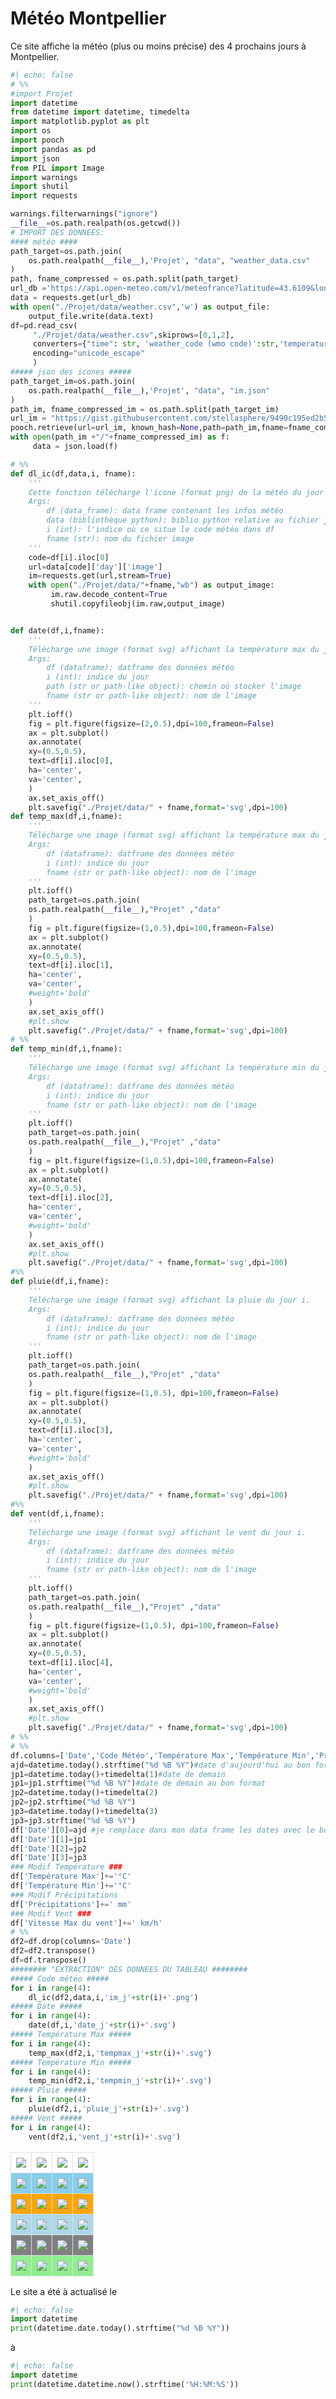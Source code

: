 # Météo Montpellier
Ce site affiche la météo (plus ou moins précise) des 4 prochains jours à Montpellier.

```python
#| echo: false
# %%
#import Projet
import datetime
from datetime import datetime, timedelta
import matplotlib.pyplot as plt 
import os
import pooch
import pandas as pd
import json
from PIL import Image
import warnings
import shutil
import requests

warnings.filterwarnings("ignore")
__file__=os.path.realpath(os.getcwd())
# IMPORT DES DONNEES:
#### météo ####
path_target=os.path.join(
    os.path.realpath(__file__),'Projet', "data", "weather_data.csv"
)
path, fname_compressed = os.path.split(path_target)
url_db ='https://api.open-meteo.com/v1/meteofrance?latitude=43.6109&longitude=3.8763&daily=weather_code,temperature_2m_max,temperature_2m_min,precipitation_sum,wind_speed_10m_max&format=csv'
data = requests.get(url_db)
with open("./Projet/data/weather.csv",'w') as output_file:
    output_file.write(data.text)
df=pd.read_csv(
     "./Projet/data/weather.csv",skiprows=[0,1,2],
     converters={"time": str, 'weather_code (wmo code)':str,'temperature_2m_max (Â°C)':str,'temperature_2m_min (Â°C)':str,'precipitation_sum (mm)':str,'wind_speed_10m_max (km/h)':str},
     encoding="unicode_escape"
     )
##### json des icones #####
path_target_im=os.path.join(
    os.path.realpath(__file__),'Projet', "data", "im.json"
)
path_im, fname_compressed_im = os.path.split(path_target_im)
url_im = "https://gist.githubusercontent.com/stellasphere/9490c195ed2b53c707087c8c2db4ec0c/raw/76b0cb0ef0bfd8a2ec988aa54e30ecd1b483495d/descriptions.json"
pooch.retrieve(url=url_im, known_hash=None,path=path_im,fname=fname_compressed_im) #import du fichier image
with open(path_im +"/"+fname_compressed_im) as f:
     data = json.load(f)

# %%
def dl_ic(df,data,i, fname):
    '''
    Cette fonction télécharge l'icone (format png) de la météo du jour i.
    Args:
        df (data_frame): data frame contenant les infos météo
        data (bibliothèque python): biblio python relative au fichier json contenant l'url des images
        i (int): l'indice où ce situe le code météo dans df
        fname (str): nom du fichier image
    '''
    code=df[i].iloc[0]
    url=data[code]['day']['image']
    im=requests.get(url,stream=True)
    with open("./Projet/data/"+fname,"wb") as output_image:
         im.raw.decode_content=True
         shutil.copyfileobj(im.raw,output_image)


def date(df,i,fname):
    '''
    Télécharge une image (format svg) affichant la température max du jour i.
    Args:
        df (dataframe): datframe des données météo
        i (int): indice du jour
        path (str or path-like object): chemin où stocker l'image
        fname (str or path-like object): nom de l'image
    '''
    plt.ioff()
    fig = plt.figure(figsize=(2,0.5),dpi=100,frameon=False)
    ax = plt.subplot()
    ax.annotate(
    xy=(0.5,0.5),
    text=df[i].iloc[0],
    ha='center',
    va='center',
    )
    ax.set_axis_off()
    plt.savefig("./Projet/data/" + fname,format='svg',dpi=100)
def temp_max(df,i,fname):
    '''
    Télécharge une image (format svg) affichant la température max du jour i.
    Args:
        df (dataframe): datframe des données météo
        i (int): indice du jour
        fname (str or path-like object): nom de l'image
    '''
    plt.ioff()
    path_target=os.path.join(
    os.path.realpath(__file__),"Projet" ,"data"
    )
    fig = plt.figure(figsize=(1,0.5),dpi=100,frameon=False)
    ax = plt.subplot()
    ax.annotate(
    xy=(0.5,0.5),
    text=df[i].iloc[1],
    ha='center',
    va='center',
    #weight='bold'
    )
    ax.set_axis_off()
    #plt.show
    plt.savefig("./Projet/data/" + fname,format='svg',dpi=100)
# %%
def temp_min(df,i,fname):
    '''
    Télécharge une image (format svg) affichant la température min du jour i.
    Args:
        df (dataframe): datframe des données météo
        i (int): indice du jour
        fname (str or path-like object): nom de l'image
    '''
    plt.ioff()
    path_target=os.path.join(
    os.path.realpath(__file__),"Projet" ,"data"
    )
    fig = plt.figure(figsize=(1,0.5),dpi=100,frameon=False)
    ax = plt.subplot()
    ax.annotate(
    xy=(0.5,0.5),
    text=df[i].iloc[2],
    ha='center',
    va='center',
    #weight='bold'
    )
    ax.set_axis_off()
    #plt.show
    plt.savefig("./Projet/data/" + fname,format='svg',dpi=100)
#%%
def pluie(df,i,fname):
    '''
    Télécharge une image (format svg) affichant la pluie du jour i.
    Args:
        df (dataframe): datframe des données météo
        i (int): indice du jour
        fname (str or path-like object): nom de l'image
    '''
    plt.ioff()
    path_target=os.path.join(
    os.path.realpath(__file__),"Projet" ,"data"
    )
    fig = plt.figure(figsize=(1,0.5), dpi=100,frameon=False)
    ax = plt.subplot()
    ax.annotate(
    xy=(0.5,0.5),
    text=df[i].iloc[3],
    ha='center',
    va='center',
    #weight='bold'
    )
    ax.set_axis_off()
    #plt.show
    plt.savefig("./Projet/data/" + fname,format='svg',dpi=100)
#%%
def vent(df,i,fname):
    '''
    Télécharge une image (format svg) affichant le vent du jour i.
    Args:
        df (dataframe): datframe des données météo
        i (int): indice du jour
        fname (str or path-like object): nom de l'image
    '''
    plt.ioff()
    path_target=os.path.join(
    os.path.realpath(__file__),"Projet" ,"data"
    )
    fig = plt.figure(figsize=(1,0.5), dpi=100,frameon=False)
    ax = plt.subplot()
    ax.annotate(
    xy=(0.5,0.5),
    text=df[i].iloc[4],
    ha='center',
    va='center',
    #weight='bold'
    )
    ax.set_axis_off()
    #plt.show
    plt.savefig("./Projet/data/" + fname,format='svg',dpi=100)
# %%
# %%
df.columns=['Date','Code Météo','Température Max','Température Min','Précipitations','Vitesse Max du vent']
ajd=datetime.today().strftime("%d %B %Y")#date d'aujourd'hui au bon format
jp1=datetime.today()+timedelta(1)#date de demain
jp1=jp1.strftime("%d %B %Y")#date de demain au bon format
jp2=datetime.today()+timedelta(2)
jp2=jp2.strftime("%d %B %Y")
jp3=datetime.today()+timedelta(3)
jp3=jp3.strftime("%d %B %Y")
df['Date'][0]=ajd #je remplace dans mon data frame les dates avec le bon format
df['Date'][1]=jp1
df['Date'][2]=jp2
df['Date'][3]=jp3
### Modif Température ###
df['Température Max']+='°C'
df['Température Min']+='°C'
### Modif Précipitations
df['Précipitations']+=' mm'
### Modif Vent ###
df['Vitesse Max du vent']+=' km/h'
# %%
df2=df.drop(columns='Date')
df2=df2.transpose()
df=df.transpose()
######## "EXTRACTION" DES DONNEES DU TABLEAU ########
##### Code météo #####
for i in range(4):
    dl_ic(df2,data,i,'im_j'+str(i)+'.png')
##### Date #####
for i in range(4):
    date(df,i,'date_j'+str(i)+'.svg')
##### Température Max #####
for i in range(4):
    temp_max(df2,i,'tempmax_j'+str(i)+'.svg')
##### Température Min #####
for i in range(4):
    temp_min(df2,i,'tempmin_j'+str(i)+'.svg')
##### Pluie #####
for i in range(4):
    pluie(df2,i,'pluie_j'+str(i)+'.svg')
##### Vent #####
for i in range(4):
    vent(df2,i,'vent_j'+str(i)+'.svg')

```


<head>
<style>
table {
    border: border-collapse;
    margin-left: auto;
    margin-right: auto;
}

th, td {
  text-align: center;
  padding: 8px;
}

tr:nth-child(2) {background-color: skyblue;}

tr:nth-child(3) {background-color: orange;}

tr:nth-child(4) {background-color: lightblue;}

tr:nth-child(5) {background-color: grey;}

tr:nth-child(6) {background-color: lightgreen;}

td {
    border: solid 1px #dbe1e6;

}
th {
    border: solid 1px #dbe1e6;

}
thead,th {border: 1px solid #dbe1e6;}
thead,th {text-align: center;}

</style>
</head>
<table>
<tr>
    <td> <image src = "./Projet/data/date_j0.png"> </image> </td>
    <td> <image src = "./Projet/data/date_j1.png"> </image> </td>
    <td> <image src = "./Projet/data/date_j2.png"> </image> </td>
    <td> <image src = "./Projet/data/date_j3.png"> </image> </td>
</tr>
<tr>
    <td> <image src = "./Projet/data/im_j0.png"> </image> </td> 
    <td> <image src = "./Projet/data/im_j1.png"> </image> </td>
    <td> <image src = "./Projet/data/im_j2.png"> </image> </td>
    <td> <image src = "./Projet/data/im_j3.png"> </image> </td> </tr>
<tr> 
    <td> <image src = "./Projet/data/tempmax_j0.svg"> </image> </td>
    <td> <image src = "./Projet/data/tempmax_j1.svg"> </image> </td>
    <td> <image src = "./Projet/data/tempmax_j2.svg"> </image> </td>
    <td> <image src = "./Projet/data/tempmax_j3.svg"> </image> </td>
</tr>
<tr>
    <td> <image src = "./Projet/data/tempmin_j0.svg"> </image> </td>
    <td> <image src = "./Projet/data/tempmin_j1.svg"> </image> </td>
    <td> <image src = "./Projet/data/tempmin_j2.svg"> </image> </td>
    <td> <image src = "./Projet/data/tempmin_j3.svg"> </image> </td>
</tr>
<tr>
    <td> <image src = "./Projet/data/pluie_j0.svg"> </image>  </td>
    <td> <image src = "./Projet/data/pluie_j1.svg"> </td>
    <td> <image src = "./Projet/data/pluie_j2.svg"> </td>
    <td> <image src = "./Projet/data/pluie_j3.svg"> </td>
</tr>
<tr>
    <td> <image src = "./Projet/data/vent_j0.svg"> </image>  </td>
    <td> <image src = "./Projet/data/vent_j1.svg"> </image>  </td>
    <td> <image src = "./Projet/data/vent_j2.svg"> </image>  </td>
    <td> <image src = "./Projet/data/vent_j3.svg"> </image>  </td>
</tr>
</table>

Le site a été à actualisé le
```python
#| echo: false
import datetime
print(datetime.date.today().strftime("%d %B %Y"))
```

à

```python
#| echo: false
import datetime
print(datetime.datetime.now().strftime('%H:%M:%S'))
```

